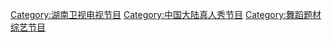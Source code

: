 {{noteTA
|G1=TV
}}

[[Category:湖南卫视电视节目|Category:湖南卫视电视节目]]
[[Category:中国大陆真人秀节目|Category:中国大陆真人秀节目]]
[[Category:舞蹈题材综艺节目|Category:舞蹈题材综艺节目]]